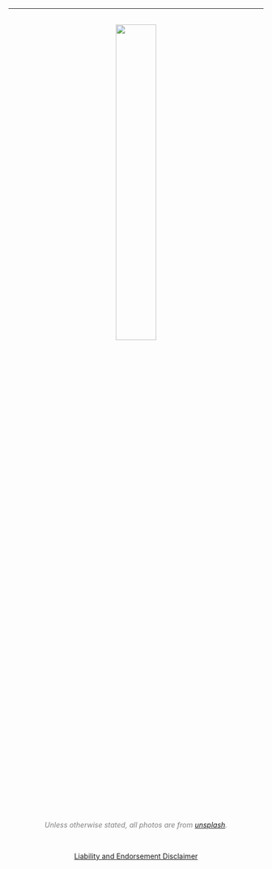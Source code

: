 <center>
<br>
<br>
<hr>
<br>
<a href="https://marinescience.ucdavis.edu/">
  <img src="photos/CMSI-FL-TwoLine_600px.png" style="width:40%">
</a>
  <br> 
  <p style="color:Gray;font-size=8px">*Unless otherwise stated, all photos are from [unsplash](unsplash.com).*</p>
  <br>
    <p style="color:Gray;font-size=8px">[Liability and Endorsement Disclaimer ](https://marinescience.ucdavis.edu/liability-and-endorsement-disclaimer)</p>
  
 
</center>